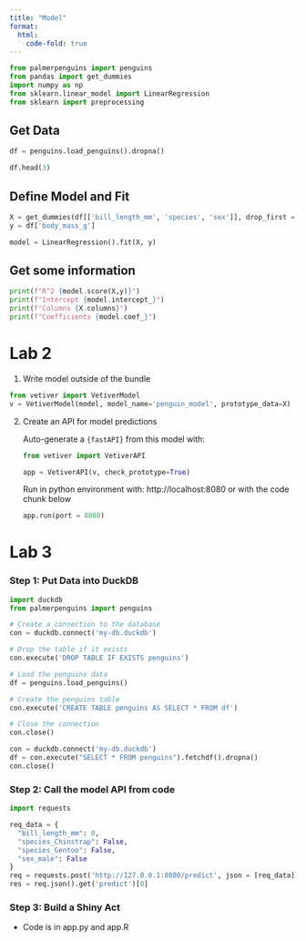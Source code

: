 ```yaml
---
title: "Model"
format:
  html:
    code-fold: true
---
```


```python
from palmerpenguins import penguins
from pandas import get_dummies
import numpy as np
from sklearn.linear_model import LinearRegression
from sklearn import preprocessing
```

## Get Data

```python
df = penguins.load_penguins().dropna()

df.head(3)
```

## Define Model and Fit

```python
X = get_dummies(df[['bill_length_mm', 'species', 'sex']], drop_first = True)
y = df['body_mass_g']

model = LinearRegression().fit(X, y)
```

## Get some information

```python
print(f"R^2 {model.score(X,y)}")
print(f"Intercept {model.intercept_}")
print(f"Columns {X.columns}")
print(f"Coefficients {model.coef_}")
```

# Lab 2

1.  Write model outside of the bundle

```python
from vetiver import VetiverModel
v = VetiverModel(model, model_name='penguin_model', prototype_data=X)
```

2.  Create an API for model predictions

    Auto-generate a `{fastAPI}` from this model with:

    ```python
    from vetiver import VetiverAPI

    app = VetiverAPI(v, check_prototype=True)
    ```

    Run in python environment with: http://localhost:8080 or with the code chunk below

    ```python
    app.run(port = 8080)
    ```

# Lab 3

### Step 1: Put Data into DuckDB

```python
import duckdb
from palmerpenguins import penguins

# Create a connection to the database
con = duckdb.connect('my-db.duckdb')

# Drop the table if it exists
con.execute('DROP TABLE IF EXISTS penguins')

# Load the penguins data
df = penguins.load_penguins()

# Create the penguins table
con.execute('CREATE TABLE penguins AS SELECT * FROM df')

# Close the connection
con.close()

```

```python
con = duckdb.connect('my-db.duckdb')
df = con.execute("SELECT * FROM penguins").fetchdf().dropna()
con.close()
```

### **Step 2: Call the model API from code**

```python
import requests

req_data = {
  "bill_length_mm": 0,
  "species_Chinstrap": False,
  "species_Gentoo": False,
  "sex_male": False
}
req = requests.post('http://127.0.0.1:8080/predict', json = [req_data])
res = req.json().get('predict')[0]
```

### Step 3: Build a Shiny Act

-   Code is in app.py and app.R
